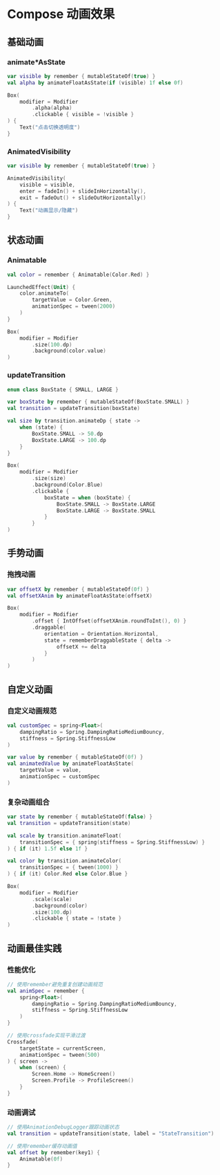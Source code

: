 # Compose 动画效果

## 基础动画

### animate*AsState
```kotlin
var visible by remember { mutableStateOf(true) }
val alpha by animateFloatAsState(if (visible) 1f else 0f)

Box(
    modifier = Modifier
        .alpha(alpha)
        .clickable { visible = !visible }
) {
    Text("点击切换透明度")
}
```

### AnimatedVisibility
```kotlin
var visible by remember { mutableStateOf(true) }

AnimatedVisibility(
    visible = visible,
    enter = fadeIn() + slideInHorizontally(),
    exit = fadeOut() + slideOutHorizontally()
) {
    Text("动画显示/隐藏")
}
```

## 状态动画

### Animatable
```kotlin
val color = remember { Animatable(Color.Red) }

LaunchedEffect(Unit) {
    color.animateTo(
        targetValue = Color.Green,
        animationSpec = tween(2000)
    )
}

Box(
    modifier = Modifier
        .size(100.dp)
        .background(color.value)
)
```

### updateTransition
```kotlin
enum class BoxState { SMALL, LARGE }

var boxState by remember { mutableStateOf(BoxState.SMALL) }
val transition = updateTransition(boxState)

val size by transition.animateDp { state ->
    when (state) {
        BoxState.SMALL -> 50.dp
        BoxState.LARGE -> 100.dp
    }
}

Box(
    modifier = Modifier
        .size(size)
        .background(Color.Blue)
        .clickable { 
            boxState = when (boxState) {
                BoxState.SMALL -> BoxState.LARGE
                BoxState.LARGE -> BoxState.SMALL
            }
        }
)
```

## 手势动画

### 拖拽动画
```kotlin
var offsetX by remember { mutableStateOf(0f) }
val offsetXAnim by animateFloatAsState(offsetX)

Box(
    modifier = Modifier
        .offset { IntOffset(offsetXAnim.roundToInt(), 0) }
        .draggable(
            orientation = Orientation.Horizontal,
            state = rememberDraggableState { delta ->
                offsetX += delta
            }
        )
)
```

## 自定义动画

### 自定义动画规范
```kotlin
val customSpec = spring<Float>(
    dampingRatio = Spring.DampingRatioMediumBouncy,
    stiffness = Spring.StiffnessLow
)

var value by remember { mutableStateOf(0f) }
val animatedValue by animateFloatAsState(
    targetValue = value,
    animationSpec = customSpec
)
```

### 复杂动画组合
```kotlin
var state by remember { mutableStateOf(false) }
val transition = updateTransition(state)

val scale by transition.animateFloat(
    transitionSpec = { spring(stiffness = Spring.StiffnessLow) }
) { if (it) 1.5f else 1f }

val color by transition.animateColor(
    transitionSpec = { tween(1000) }
) { if (it) Color.Red else Color.Blue }

Box(
    modifier = Modifier
        .scale(scale)
        .background(color)
        .size(100.dp)
        .clickable { state = !state }
)
```

## 动画最佳实践

### 性能优化
```kotlin
// 使用remember避免重复创建动画规范
val animSpec = remember {
    spring<Float>(
        dampingRatio = Spring.DampingRatioMediumBouncy,
        stiffness = Spring.StiffnessLow
    )
}

// 使用crossfade实现平滑过渡
Crossfade(
    targetState = currentScreen,
    animationSpec = tween(500)
) { screen ->
    when (screen) {
        Screen.Home -> HomeScreen()
        Screen.Profile -> ProfileScreen()
    }
}
```

### 动画调试
```kotlin
// 使用AnimationDebugLogger跟踪动画状态
val transition = updateTransition(state, label = "StateTransition")

// 使用remember缓存动画值
val offset by remember(key1) {
    Animatable(0f)
}
```